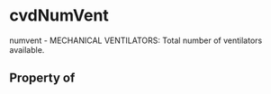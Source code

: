 # cvdNumVent

numvent - MECHANICAL VENTILATORS: Total number of ventilators available.

## Property of



